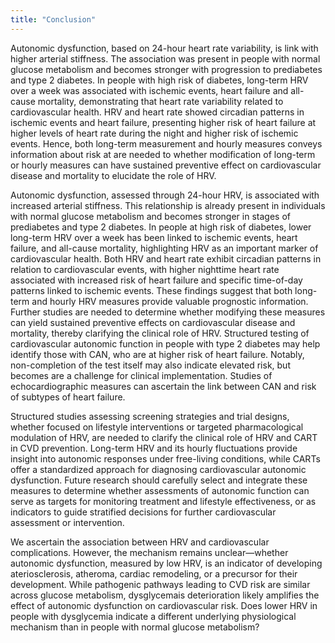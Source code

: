```yaml
---
title: "Conclusion"
---
```


Autonomic dysfunction, based on 24-hour heart rate variability, is link with higher arterial stiffness. The association was present in people with normal glucose metabolism and becomes stronger with progression to prediabetes and type 2 diabetes. In people with high risk of diabetes, long-term HRV over a week was associated with ischemic events, heart failure and all-cause mortality, demonstrating that heart rate variability related to cardiovascular health. HRV and heart rate showed circadian patterns in ischemic events and heart failure, presenting higher risk of heart failure at higher levels of heart rate during the night and higher risk of ischemic events. Hence, both long-term measurement and hourly measures conveys information about risk at are needed to  whether modification of long-term or hourly measures can have sustained preventive effect on cardiovascular disease and mortality to elucidate the role of HRV.

Autonomic dysfunction, assessed through 24-hour HRV, is associated with increased arterial stiffness. This relationship is already present in individuals with normal glucose metabolism and becomes stronger in stages of prediabetes and type 2 diabetes. In people at high risk of diabetes, lower long-term HRV over a week has been linked to ischemic events, heart failure, and all-cause mortality, highlighting HRV as an important marker of cardiovascular health. Both HRV and heart rate exhibit circadian patterns in relation to cardiovascular events, with higher nighttime heart rate associated with increased risk of heart failure and specific time-of-day patterns linked to ischemic events. These findings suggest that both long-term and hourly HRV measures provide valuable prognostic information. Further studies are needed to determine whether modifying these measures can yield sustained preventive effects on cardiovascular disease and mortality, thereby clarifying the clinical role of HRV. Structured testing of cardiovascular autonomic function in people with type 2 diabetes may help identify those with CAN, who are at higher risk of heart failure. Notably, non-completion of the test itself may also indicate elevated risk, but becomes are a challenge for clinical implementation. Studies of echocardiographic measures can ascertain the link between CAN and risk of subtypes of heart failure.

Structured studies assessing screening strategies and trial designs, whether focused on lifestyle interventions or targeted pharmacological modulation of HRV, are needed to clarify the clinical role of HRV and CART in CVD prevention. Long-term HRV and its hourly fluctuations provide insight into autonomic responses under free-living conditions, while CARTs offer a standardized approach for diagnosing cardiovascular autonomic dysfunction. Future research should carefully select and integrate these measures to determine whether assessments of autonomic function can serve as targets for monitoring treatment and lifestyle effectiveness, or as indicators to guide stratified decisions for further cardiovascular assessment or intervention.

We ascertain the association between HRV and cardiovascular complications. However, the mechanism remains unclear—whether autonomic dysfunction, measured by low HRV, is an indicator of developing ateriosclerosis, atheroma, cardiac remodeling, or a precursor for their development. While pathogenic pathways leading to CVD risk are similar across glucose metabolism, dysglycemais deterioration likely amplifies the effect of autonomic dysfunction on cardiovascular risk. Does lower HRV in people with dysglycemia indicate a different underlying physiological mechanism than in people with normal glucose metabolism?

